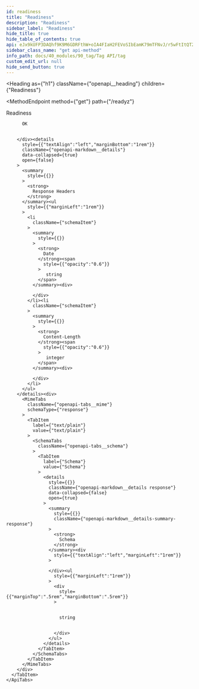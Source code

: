 ```yaml
---
id: readiness
title: "Readiness"
description: "Readiness"
sidebar_label: "Readiness"
hide_title: true
hide_table_of_contents: true
api: eJx9kUFP3DAQhf9K9M6GDRFthW+oIA4FIaH2FEVoSIbEamK79mTFNvJ/r5wFtItQT2ONZt5873mBUB+ha3T8TPMoaBQCR+9s5Ai9oCrLXDqObTBejLPQuP8BhYGp47AOXZFwrrEdeKL8kp1naEQJxvZQ4Bea/Jhbd86qovpaXM59UZXVeVF+018udFkVN3c/kZLCd2eFrZzcsu1l+FTXWOGew5FwiZS32/32OswvsvEjGfs/uHQgYudxTKvMseEHps5YjhEKE8vgOmj0LFDwlBmxCUzd7i8UIoftmku9YA4jNAYRrzebZRHqH9l23hkrKSE1CsY+u5XJyOpCKMeVBfaXz07L0zIzehdlotWJpYk/QB3hvjs8CCCpPczyClzjFbhRGFyU3FmWJ4r8K4wp5fafmcMOum4UthQMPWXAuklvX786/M07aFy2LfucxpbG+ePl5iCzm+v8x/8ABHjR3A==
sidebar_class_name: "get api-method"
info_path: docs/40_modules/90_tag/Tag API/tag
custom_edit_url: null
hide_send_button: true
---
```



<Heading
  as={"h1"}
  className={"openapi__heading"}
  children={"Readiness"}
>
</Heading>

<MethodEndpoint
  method={"get"}
  path={"/readyz"}
>
  
</MethodEndpoint>



Readiness

<div>
  <div>
    <ApiTabs
      label={undefined}
      id={undefined}
    >
      <TabItem
        label={"200"}
        value={"200"}
      >
        <div>
          
          
          OK
          
          
        </div><details
          style={{"textAlign":"left","marginBottom":"1rem"}}
          className={"openapi-markdown__details"}
          data-collapsed={true}
          open={false}
        >
          <summary
            style={{}}
          >
            <strong>
              Response Headers
            </strong>
          </summary><ul
            style={{"marginLeft":"1rem"}}
          >
            <li
              className={"schemaItem"}
            >
              <summary
                style={{}}
              >
                <strong>
                  Date
                </strong><span
                  style={{"opacity":"0.6"}}
                >
                   string
                </span>
              </summary><div>
                
              </div>
            </li><li
              className={"schemaItem"}
            >
              <summary
                style={{}}
              >
                <strong>
                  Content-Length
                </strong><span
                  style={{"opacity":"0.6"}}
                >
                   integer
                </span>
              </summary><div>
                
              </div>
            </li>
          </ul>
        </details><div>
          <MimeTabs
            className={"openapi-tabs__mime"}
            schemaType={"response"}
          >
            <TabItem
              label={"text/plain"}
              value={"text/plain"}
            >
              <SchemaTabs
                className={"openapi-tabs__schema"}
              >
                <TabItem
                  label={"Schema"}
                  value={"Schema"}
                >
                  <details
                    style={{}}
                    className={"openapi-markdown__details response"}
                    data-collapsed={false}
                    open={true}
                  >
                    <summary
                      style={{}}
                      className={"openapi-markdown__details-summary-response"}
                    >
                      <strong>
                        Schema
                      </strong>
                    </summary><div
                      style={{"textAlign":"left","marginLeft":"1rem"}}
                    >
                      
                    </div><ul
                      style={{"marginLeft":"1rem"}}
                    >
                      <div
                        style={{"marginTop":".5rem","marginBottom":".5rem"}}
                      >
                        
                        
                        string
                        
                        
                      </div>
                    </ul>
                  </details>
                </TabItem>
              </SchemaTabs>
            </TabItem>
          </MimeTabs>
        </div>
      </TabItem>
    </ApiTabs>
  </div>
</div>
      